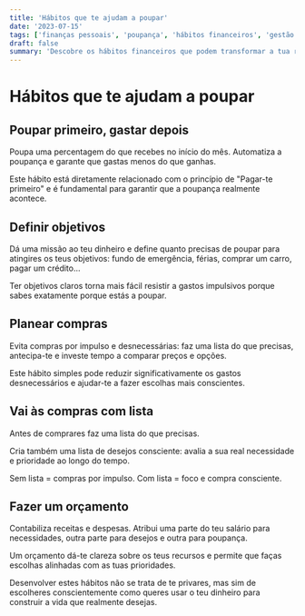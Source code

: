 ```yaml
---
title: 'Hábitos que te ajudam a poupar'
date: '2023-07-15'
tags: ['finanças pessoais', 'poupança', 'hábitos financeiros', 'gestão de despesas']
draft: false
summary: 'Descobre os hábitos financeiros que podem transformar a tua relação com o dinheiro e ajudar-te a poupar de forma eficaz e sustentável.'
---
```


# Hábitos que te ajudam a poupar

## Poupar primeiro, gastar depois

Poupa uma percentagem do que recebes no início do mês. Automatiza a poupança e garante que gastas menos do que ganhas.

Este hábito está diretamente relacionado com o princípio de "Pagar-te primeiro" e é fundamental para garantir que a poupança realmente acontece.

## Definir objetivos

Dá uma missão ao teu dinheiro e define quanto precisas de poupar para atingires os teus objetivos: fundo de emergência, férias, comprar um carro, pagar um crédito...

Ter objetivos claros torna mais fácil resistir a gastos impulsivos porque sabes exatamente porque estás a poupar.

## Planear compras

Evita compras por impulso e desnecessárias: faz uma lista do que precisas, antecipa-te e investe tempo a comparar preços e opções.

Este hábito simples pode reduzir significativamente os gastos desnecessários e ajudar-te a fazer escolhas mais conscientes.

## Vai às compras com lista

Antes de comprares faz uma lista do que precisas.

Cria também uma lista de desejos consciente: avalia a sua real necessidade e prioridade ao longo do tempo.

Sem lista = compras por impulso.
Com lista = foco e compra consciente.

## Fazer um orçamento

Contabiliza receitas e despesas. Atribui uma parte do teu salário para necessidades, outra parte para desejos e outra para poupança.

Um orçamento dá-te clareza sobre os teus recursos e permite que faças escolhas alinhadas com as tuas prioridades.

Desenvolver estes hábitos não se trata de te privares, mas sim de escolheres conscientemente como queres usar o teu dinheiro para construir a vida que realmente desejas. 
